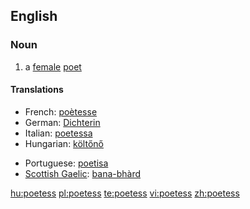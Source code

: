==English==
===Noun===
{{en-noun|es}}
{{wikipedia}}
#a [[female]] [[poet]]

====Translations====
{{top}}
*French: [[poètesse]] {{f}}
*German: [[Dichterin]] {{f}}
*Italian: [[poetessa]] {{f}}
*Hungarian: [[költőnő]]
{{mid}}
*Portuguese: [[poetisa]] {{f}}
*[[Scottish Gaelic]]: [[bana-bhàrd]] {{f}}
{{bottom}}

[[hu:poetess]]
[[pl:poetess]]
[[te:poetess]]
[[vi:poetess]]
[[zh:poetess]]